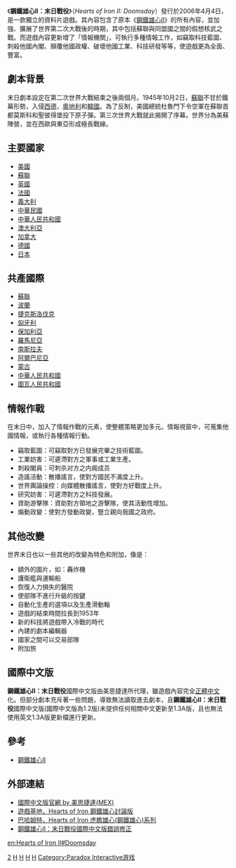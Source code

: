 {{noteTA
|G1=Games
|1=zh-cn:世界末日; zh-tw:末日戰役;
}}
{{Infobox VG
| title = 鋼鐵雄心II：末日戰役
| english =  Hearts of Iron II: Doomsday
| image = 
| caption=
| developer = [[Paradox_Interactive|Paradox Interactive]]
| publisher =
| designer =
| released = 2006年4月4日
| modes = [[單人遊戲|單人]]、[[多人遊戲|多人遊戲]]
| genre = [[戰略遊戲|戰略遊戲]]
| series=
| platforms = [[Microsoft_Windows|Microsoft Windows]]、[[Mac_OS_X|Mac OS X]]
}}
《'''鋼鐵雄心II：末日戰役'''》（''Hearts of Iron II: Doomsday''）發行於2006年4月4日，是一款獨立的資料片遊戲。其內容包含了原本《[[鋼鐵雄心II|鋼鐵雄心II]]》的所有內容，並加強、擴展了世界第二次大戰後的時期，其中包括蘇聯與同盟國之間的假想核武之戰。而遊戲內容更新增了「情報機關」，可執行多種情報工作，如竊取科技藍圖、刺殺他國內閣、顛覆他國政權、破壞他國工業、科技研發等等，使遊戲更為全面、豐富。

==  劇本背景  ==
末日劇本設定在第二次世界大戰結束之後兩個月。1945年10月2日，[[蘇聯|蘇聯]]不甘於鐵幕形勢，入侵[[西德|西德]]，[[奧地利|奧地利]]和[[韓國|韓國]]。為了反制，美國總統杜魯門下令空軍在蘇聯首都莫斯科和聖彼得堡投下原子彈。第三次世界大戰就此揭開了序幕。世界分為美蘇陣營，並在西歐與東亞形成極長戰線。

== 主要國家 ==
* [[美國|美國]]
* [[蘇聯|蘇聯]]
* [[英國|英國]]
* [[法國|法國]]
* [[義大利|義大利]]
* [[中華民國|中華民國]]
* [[中華人民共和國|中華人民共和國]]
* [[澳大利亞|澳大利亞]]
* [[加拿大|加拿大]]
* [[納粹德國|德國]]
* [[日本帝國|日本]]

== 共產國際 ==
* [[蘇聯|蘇聯]]
* [[波蘭|波蘭]]
* [[捷克斯洛伐克|捷克斯洛伐克]]
* [[匈牙利|匈牙利]]
* [[保加利亞|保加利亞]]
* [[羅馬尼亞|羅馬尼亞]]
* [[南斯拉夫|南斯拉夫]]
* [[阿爾巴尼亞|阿爾巴尼亞]]
* [[蒙古人民共和國|蒙古]]
* [[中華人民共和國|中華人民共和國]]
* [[圖瓦人民共和國|圖瓦人民共和國]]

== 情報作戰 ==

在末日中，加入了情報作戰的元素，使整體策略更加多元。情報視窗中，可蒐集他國情報，或執行各種情報行動。

* 竊取藍圖：可竊取對方已發展完畢之技術藍圖。
* 工業妨害：可遲滯對方之軍事或工業生產。
* 刺殺閣員：可刺杀对方之内阁成员
* 造謠活動：散播謠言，使對方國民不滿度上升。
* 世界輿論操控：向媒體散播謠言，使對方好戰度上升。
* 研究妨害：可遲滯對方之科技發展。
* 資助游擊隊：資助對方領地之游擊隊，使其活動性增加。
* 煽動政變：使對方發動政變，豎立親向我國之政府。

==其他改變 == 
世界末日也以一些其他的改變為特色和附加，像是：
* 額外的圖片，如：轟炸機
* 護衛艦與運輸船
* 恢復人力損失的醫院 
* 使部隊不進行升級的按鍵
* 自動化生產的選項以及生產滑動軸
* 遊戲的結束時間拉長到1953年
* 新的科技將遊戲帶入冷戰的時代
* 內建的劇本編輯器
* 國家之間可以交易部隊
* 附加旅

==國際中文版==
<!-- 檔案不存在 [[File:HOI2DDBox_Chinese_Editon.jpg|thumb]] -->
'''鋼鐵雄心II：末日戰役'''國際中文版由美思捷達所代理，雖遊戲內容完全[[正體中文|正體中文]]化。但部分劇本充斥著一些問題，導致無法讀取進去劇本，且'''鋼鐵雄心II：末日戰役'''國際中文版(國際中文版為1.2版)未提供任何相關中文更新至1.3A版，且也無法使用英文1.3A版更新檔進行更新。

==參考==
*[[鋼鐵雄心II|鋼鐵雄心II]]
==外部連結==
*[http://www.mex.com.tw/HOI2DD/ 國際中文版官網 by 美思捷達(MEX)] {{Wayback|url=http://www.mex.com.tw/HOI2DD/ |date=20200804055423 }}{{zh-tw}}
*[http://www.gamebase.com.tw/forum/forum_index.html?no=5218 遊戲基地，Hearts of Iron 鋼鐵雄心討論版] {{Wayback|url=http://www.gamebase.com.tw/forum/forum_index.html?no=5218 |date=20200602181310 }}{{zh-tw}}
*[https://web.archive.org/web/20140926111058/http://webbbs.gamer.com.tw/gemlist.php?brd=Strategy 巴哈姆特，Hearts of Iron 虎膽雄心(鋼鐵雄心)系列]{{zh-tw}}
*[http://www.gamebase.com.tw/forum/5218/topic/85492023/1?time=1251905488 鋼鐵雄心II：末日戰役國際中文版錯誤修正] {{Wayback|url=http://www.gamebase.com.tw/forum/5218/topic/85492023/1?time=1251905488 |date=20200602181316 }}{{zh-tw}}

[[Category:即時戰略遊戲|2]]
[[Category:Windows游戏|H]]
[[Category:MacOS遊戲|H]]
[[Category:2007年电子游戏|H]]
[[Category:發生或曾經發生第三次世界大戰作品|H]]
[[Category:Paradox_Interactive游戏|Category:Paradox Interactive游戏]]
{{Paradox Interactive電子遊戲}}

[[en:Hearts_of_Iron_II#Doomsday|en:Hearts of Iron II#Doomsday]]